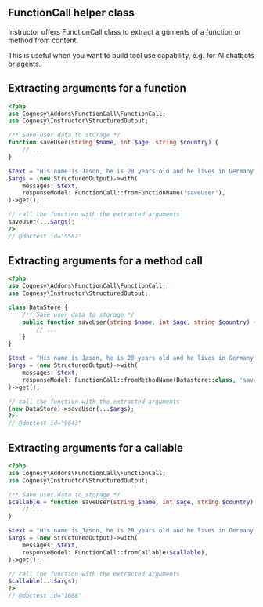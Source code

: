 ## FunctionCall helper class

Instructor offers FunctionCall class to extract arguments of a function
or method from content.

This is useful when you want to build tool use capability, e.g. for AI
chatbots or agents.



## Extracting arguments for a function

```php
<?php
use Cognesy\Addons\FunctionCall\FunctionCall;
use Cognesy\Instructor\StructuredOutput;

/** Save user data to storage */
function saveUser(string $name, int $age, string $country) {
    // ...
}

$text = "His name is Jason, he is 28 years old and he lives in Germany.";
$args = (new StructuredOutput)->with(
    messages: $text,
    responseModel: FunctionCall::fromFunctionName('saveUser'),
)->get();

// call the function with the extracted arguments
saveUser(...$args);
?>
// @doctest id="5582"
```



## Extracting arguments for a method call

```php
<?php
use Cognesy\Addons\FunctionCall\FunctionCall;
use Cognesy\Instructor\StructuredOutput;

class DataStore {
    /** Save user data to storage */
    public function saveUser(string $name, int $age, string $country) {
        // ...
    }
}

$text = "His name is Jason, he is 28 years old and he lives in Germany.";
$args = (new StructuredOutput)->with(
    messages: $text,
    responseModel: FunctionCall::fromMethodName(Datastore::class, 'saveUser'),
)->get();

// call the function with the extracted arguments
(new DataStore)->saveUser(...$args);
?>
// @doctest id="9643"
```



## Extracting arguments for a callable

```php
<?php
use Cognesy\Addons\FunctionCall\FunctionCall;
use Cognesy\Instructor\StructuredOutput;

/** Save user data to storage */
$callable = function saveUser(string $name, int $age, string $country) {
    // ...
}

$text = "His name is Jason, he is 28 years old and he lives in Germany.";
$args = (new StructuredOutput)->with(
    messages: $text,
    responseModel: FunctionCall::fromCallable($callable),
)->get();

// call the function with the extracted arguments
$callable(...$args);
?>
// @doctest id="1688"
```
